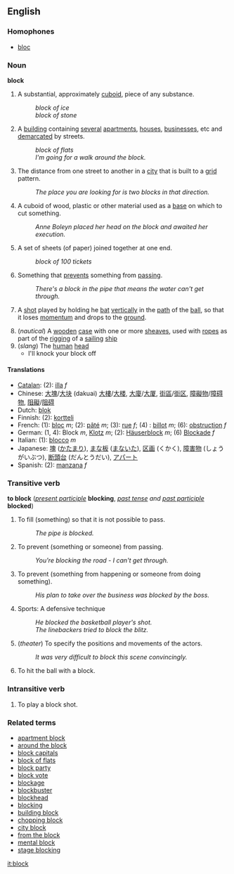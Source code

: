 ==English==
===Homophones===
*[[bloc]]

===Noun===
'''block'''

#A substantial, approximately [[cuboid]], piece of any substance.
#:''block of ice''
#:''block of stone''
#A [[building]] containing [[several]] [[apartments]], [[house]]s, [[business]]es, etc and [[demarcate]]d by streets.
#:''block of flats''
#:''I'm going for a walk around the block.''
#The distance from one street to another in a [[city]] that is built to a [[grid]] pattern.
#:''The place you are looking for is two blocks in that direction.''
#A cuboid of wood, plastic or other material used as a [[base]] on which to cut something.
#:''Anne Boleyn placed her head on the block and awaited her execution.''
#A set of sheets (of paper) joined together at one end.
#:''block of 100 tickets''
#Something that [[prevent]]s something from [[passing]].
#:''There's a block in the pipe that means the water can't get through.''
#{{Cricket}} A [[shot]] played by holding he [[bat]] [[vertically]] in the [[path]] of the [[ball]], so that it loses [[momentum]] and drops to the [[ground]].
#(''nautical'') A [[wooden]] [[case]] with one or more [[sheave]]s, used with [[rope]]s as part of the [[rigging]] of a [[sailing]] [[ship]]
#(''slang'') The [[human]] [[head]]
#* I'll knock your block off

====Translations====
*[[Catalan]]: (2): [[illa]] ''f''
*Chinese: [[大塊]]/[[大块]] (dakuai) [[大樓]]/[[大楼]], [[大廈]]/[[大厦]], [[街區]]/[[街区]], [[障礙物]]/[[障碍物]], [[阻礙]]/[[阻碍]]
*Dutch: [[blok]]
*Finnish: (2): [[kortteli]]
*French: (1): [[bloc#French|bloc]] ''m''; (2): [[pâté]] ''m''; (3): [[rue]] ''f''; (4) : [[billot]] ''m''; (6): [[obstruction]] ''f''
*German: (1, 4): Block ''m'', [[Klotz]] ''m''; (2): [[Häuserblock]] ''m''; (6) [[Blockade]] ''f''
*Italian: (1): [[blocco]] ''m''
*Japanese: [[塊]] ([[かたまり]]), [[まな板]] ([[まないた]]), [[区画]] (くかく), [[障害物]] (しょうがいぶつ), [[断頭台]] (だんとうだい), [[アパート]]
*Spanish: (2): [[manzana]] ''f''

===Transitive verb===
'''to block''' (''[[present participle]]'' '''blocking''', ''[[past tense]] and [[past participle]]'' '''blocked''')
#To fill (something) so that it is not possible to pass.
#:''The pipe is blocked.''
#To prevent (something or someone) from passing.
#:''You're blocking the road - I can't get through.''
#To prevent (something from happening or someone from doing something).
#:''His plan to take over the business was blocked by the boss.''
#Sports: A defensive technique
#:''He blocked the basketball player's shot.''
#:''The linebackers tried to block the blitz.''
# (''theater'') To specify the positions and movements of the actors.
#: ''It was very difficult to block this scene convincingly.''
#{{Cricket}} To hit the ball with a block.


===Intransitive verb===
#{{Cricket}} To play a block shot.

===Related terms===
*[[apartment block]]
*[[around the block]]
*[[block capitals]]
*[[block of flats]]
*[[block party]]
*[[block vote]]
*[[blockage]]
*[[blockbuster]]
*[[blockhead]]
*[[blocking]]
*[[building block]]
*[[chopping block]]
*[[city block]]
*[[from the block]]
*[[mental block]]
*[[stage blocking]]

[[it:block]]